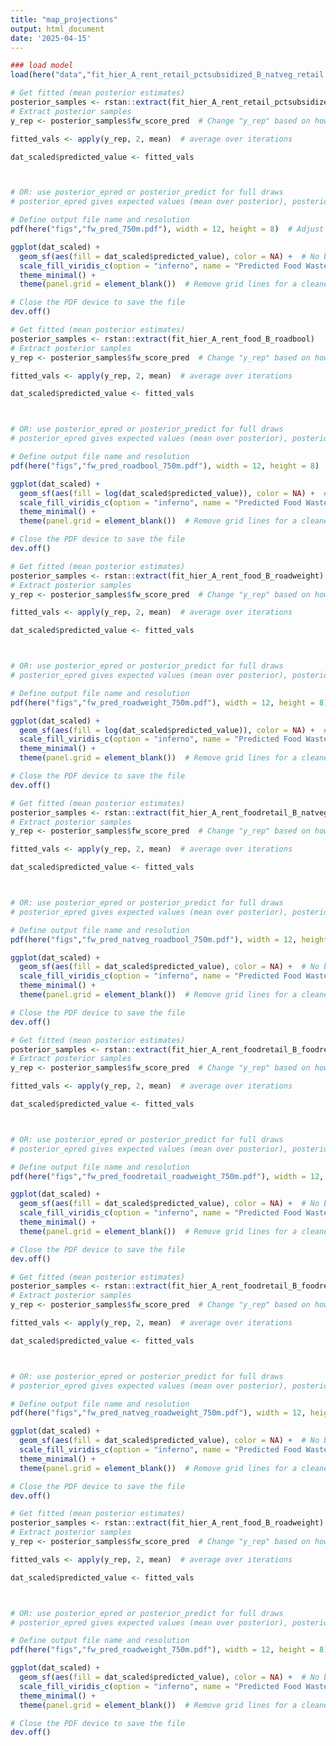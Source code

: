 ```yaml
---
title: "map_projections"
output: html_document
date: '2025-04-15'
---
```


```r
### load model
load(here("data","fit_hier_A_rent_retail_pctsubsidized_B_natveg_retail.Rdata"))

```

```r
# Get fitted (mean posterior estimates)
posterior_samples <- rstan::extract(fit_hier_A_rent_retail_pctsubsidized_B_natveg_retail)
# Extract posterior samples
y_rep <- posterior_samples$fw_score_pred  # Change "y_rep" based on how you named your predicted values

fitted_vals <- apply(y_rep, 2, mean)  # average over iterations

dat_scaled$predicted_value <- fitted_vals



# OR: use posterior_epred or posterior_predict for full draws
# posterior_epred gives expected values (mean over posterior), posterior_predict gives simulated outcomes

```

```r
# Define output file name and resolution
pdf(here("figs","fw_pred_750m.pdf"), width = 12, height = 8)  # Adjust size as needed

ggplot(dat_scaled) +
  geom_sf(aes(fill = dat_scaled$predicted_value), color = NA) +  # No borders for a smooth heatmap
  scale_fill_viridis_c(option = "inferno", name = "Predicted Food Waste Vals") +  # "inferno" for bright-darker range
  theme_minimal() +
  theme(panel.grid = element_blank())  # Remove grid lines for a cleaner look

# Close the PDF device to save the file
dev.off()

```


```r
# Get fitted (mean posterior estimates)
posterior_samples <- rstan::extract(fit_hier_A_rent_food_B_roadbool)
# Extract posterior samples
y_rep <- posterior_samples$fw_score_pred  # Change "y_rep" based on how you named your predicted values

fitted_vals <- apply(y_rep, 2, mean)  # average over iterations

dat_scaled$predicted_value <- fitted_vals



# OR: use posterior_epred or posterior_predict for full draws
# posterior_epred gives expected values (mean over posterior), posterior_predict gives simulated outcomes

```

```r
# Define output file name and resolution
pdf(here("figs","fw_pred_roadbool_750m.pdf"), width = 12, height = 8)  # Adjust size as needed

ggplot(dat_scaled) +
  geom_sf(aes(fill = log(dat_scaled$predicted_value)), color = NA) +  # No borders for a smooth heatmap
  scale_fill_viridis_c(option = "inferno", name = "Predicted Food Waste Vals") +  # "inferno" for bright-darker range
  theme_minimal() +
  theme(panel.grid = element_blank())  # Remove grid lines for a cleaner look

# Close the PDF device to save the file
dev.off()

```


```r
# Get fitted (mean posterior estimates)
posterior_samples <- rstan::extract(fit_hier_A_rent_food_B_roadweight)
# Extract posterior samples
y_rep <- posterior_samples$fw_score_pred  # Change "y_rep" based on how you named your predicted values

fitted_vals <- apply(y_rep, 2, mean)  # average over iterations

dat_scaled$predicted_value <- fitted_vals



# OR: use posterior_epred or posterior_predict for full draws
# posterior_epred gives expected values (mean over posterior), posterior_predict gives simulated outcomes

```

```r
# Define output file name and resolution
pdf(here("figs","fw_pred_roadweight_750m.pdf"), width = 12, height = 8)  # Adjust size as needed

ggplot(dat_scaled) +
  geom_sf(aes(fill = log(dat_scaled$predicted_value)), color = NA) +  # No borders for a smooth heatmap
  scale_fill_viridis_c(option = "inferno", name = "Predicted Food Waste Vals") +  # "inferno" for bright-darker range
  theme_minimal() +
  theme(panel.grid = element_blank())  # Remove grid lines for a cleaner look

# Close the PDF device to save the file
dev.off()

```

```r
# Get fitted (mean posterior estimates)
posterior_samples <- rstan::extract(fit_hier_A_rent_foodretail_B_natveg_roadbool)
# Extract posterior samples
y_rep <- posterior_samples$fw_score_pred  # Change "y_rep" based on how you named your predicted values

fitted_vals <- apply(y_rep, 2, mean)  # average over iterations

dat_scaled$predicted_value <- fitted_vals



# OR: use posterior_epred or posterior_predict for full draws
# posterior_epred gives expected values (mean over posterior), posterior_predict gives simulated outcomes

```

```r
# Define output file name and resolution
pdf(here("figs","fw_pred_natveg_roadbool_750m.pdf"), width = 12, height = 8)  # Adjust size as needed

ggplot(dat_scaled) +
  geom_sf(aes(fill = dat_scaled$predicted_value), color = NA) +  # No borders for a smooth heatmap
  scale_fill_viridis_c(option = "inferno", name = "Predicted Food Waste Vals") +  # "inferno" for bright-darker range
  theme_minimal() +
  theme(panel.grid = element_blank())  # Remove grid lines for a cleaner look

# Close the PDF device to save the file
dev.off()

```



```r
# Get fitted (mean posterior estimates)
posterior_samples <- rstan::extract(fit_hier_A_rent_foodretail_B_foodretail_roadweight)
# Extract posterior samples
y_rep <- posterior_samples$fw_score_pred  # Change "y_rep" based on how you named your predicted values

fitted_vals <- apply(y_rep, 2, mean)  # average over iterations

dat_scaled$predicted_value <- fitted_vals



# OR: use posterior_epred or posterior_predict for full draws
# posterior_epred gives expected values (mean over posterior), posterior_predict gives simulated outcomes

```

```r
# Define output file name and resolution
pdf(here("figs","fw_pred_foodretail_roadweight_750m.pdf"), width = 12, height = 8)  # Adjust size as needed

ggplot(dat_scaled) +
  geom_sf(aes(fill = dat_scaled$predicted_value), color = NA) +  # No borders for a smooth heatmap
  scale_fill_viridis_c(option = "inferno", name = "Predicted Food Waste Vals") +  # "inferno" for bright-darker range
  theme_minimal() +
  theme(panel.grid = element_blank())  # Remove grid lines for a cleaner look

# Close the PDF device to save the file
dev.off()

```



```r
# Get fitted (mean posterior estimates)
posterior_samples <- rstan::extract(fit_hier_A_rent_foodretail_B_foodretail_roadweight)
# Extract posterior samples
y_rep <- posterior_samples$fw_score_pred  # Change "y_rep" based on how you named your predicted values

fitted_vals <- apply(y_rep, 2, mean)  # average over iterations

dat_scaled$predicted_value <- fitted_vals



# OR: use posterior_epred or posterior_predict for full draws
# posterior_epred gives expected values (mean over posterior), posterior_predict gives simulated outcomes

```

```r
# Define output file name and resolution
pdf(here("figs","fw_pred_natveg_roadweight_750m.pdf"), width = 12, height = 8)  # Adjust size as needed

ggplot(dat_scaled) +
  geom_sf(aes(fill = dat_scaled$predicted_value), color = NA) +  # No borders for a smooth heatmap
  scale_fill_viridis_c(option = "inferno", name = "Predicted Food Waste Vals") +  # "inferno" for bright-darker range
  theme_minimal() +
  theme(panel.grid = element_blank())  # Remove grid lines for a cleaner look

# Close the PDF device to save the file
dev.off()

```




```r
# Get fitted (mean posterior estimates)
posterior_samples <- rstan::extract(fit_hier_A_rent_food_B_roadweight)
# Extract posterior samples
y_rep <- posterior_samples$fw_score_pred  # Change "y_rep" based on how you named your predicted values

fitted_vals <- apply(y_rep, 2, mean)  # average over iterations

dat_scaled$predicted_value <- fitted_vals



# OR: use posterior_epred or posterior_predict for full draws
# posterior_epred gives expected values (mean over posterior), posterior_predict gives simulated outcomes

```

```r
# Define output file name and resolution
pdf(here("figs","fw_pred_roadweight_750m.pdf"), width = 12, height = 8)  # Adjust size as needed

ggplot(dat_scaled) +
  geom_sf(aes(fill = dat_scaled$predicted_value), color = NA) +  # No borders for a smooth heatmap
  scale_fill_viridis_c(option = "inferno", name = "Predicted Food Waste Vals") +  # "inferno" for bright-darker range
  theme_minimal() +
  theme(panel.grid = element_blank())  # Remove grid lines for a cleaner look

# Close the PDF device to save the file
dev.off()

```
